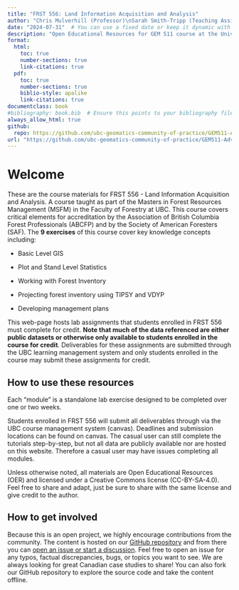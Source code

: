 ```yaml
---
title: "FRST 556: Land Information Acquisition and Analysis"
author: "Chris Mulverhill (Professor)\nSarah Smith-Tripp (Teaching Assistant)"
date: "2024-07-31"  # You can use a fixed date or keep it dynamic with `date: "`r Sys.Date()`"`
description: "Open Educational Resources for GEM 511 course at the University of British Columbia"
format:
  html:
    toc: true
    number-sections: true
    link-citations: true
  pdf:
    toc: true
    number-sections: true
    biblio-style: apalike
    link-citations: true
documentclass: book
#bibliography: book.bib  # Ensure this points to your bibliography file
always_allow_html: true
github:
  repo: https://github.com/ubc-geomatics-community-of-practice/GEM511-Advanced-GIS-for-Environmental-Management/book
url: "https://github.com/ubc-geomatics-community-of-practice/GEM511-Advanced-GIS-for-Environmental-Management/book/"
---
```


# Welcome {.unnumbered}

These are the course materials for FRST 556 - Land Information Acquisition and Analysis. A course taught as part of the Masters in Forest Resources Management (MSFM) in the Faculty of Forestry at UBC. This course covers critical elements for accreditation by the Association of British Columbia Forest Professionals (ABCFP) and by the Society of American Foresters (SAF). The **9 exercises** of this course cover key knowledge concepts including:

-   Basic Level GIS

-   Plot and Stand Level Statistics

-   Working with Forest Inventory

-   Projecting forest inventory using TIPSY and VDYP

-   Developing management plans

This web-page hosts lab assignments that students enrolled in FRST 556 must complete for credit. **Note that much of the data referenced are either public datasets or otherwise only available to students enrolled in the course for credit**. Deliverables for these assignments are submitted through the UBC learning management system and only students enrolled in the course may submit these assignments for credit.

## How to use these resources {.unnumbered}

Each "module" is a standalone lab exercise designed to be completed over one or two weeks.

Students enrolled in FRST 556 will submit all deliverables through via the UBC course management system (canvas). Deadlines and submission locations can be found on canvas. The casual user can still complete the tutorials step-by-step, but not all data are publicly available nor are hosted on this website. Therefore a casual user may have issues completing all modules.

Unless otherwise noted, all materials are Open Educational Resources (OER) and licensed under a Creative Commons license (CC-BY-SA-4.0). Feel free to share and adapt, just be sure to share with the same license and give credit to the author.

## How to get involved {.unnumbered}

Because this is an open project, we highly encourage contributions from the community. The content is hosted on our [GitHub repository](https://github.com/ubc-geomatics-community-of-practice/GEM511-Advanced-GIS-for-Environmental-Management) and from there you can [open an issue or start a discussion](https://github.com/ubc-geomatics-community-of-practice/GEM511-Advanced-GIS-for-Environmental-Management/issues/new). Feel free to open an issue for any typos, factual discrepancies, bugs, or topics you want to see. We are always looking for great Canadian case studies to share! You can also fork our GitHub repository to explore the source code and take the content offline.